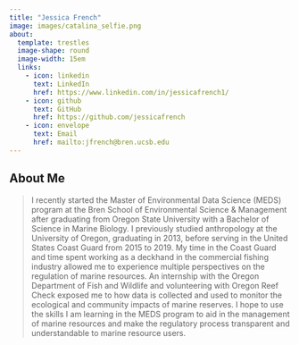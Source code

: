 ```yaml
---
title: "Jessica French"
image: images/catalina_selfie.png
about: 
  template: trestles
  image-shape: round
  image-width: 15em
  links: 
    - icon: linkedin
      text: LinkedIn
      href: https://www.linkedin.com/in/jessicafrench1/
    - icon: github
      text: GitHub
      href: https://github.com/jessicafrench
    - icon: envelope
      text: Email
      href: mailto:jfrench@bren.ucsb.edu
---
```


## About Me

> I recently started the Master of Environmental Data Science (MEDS) program at the Bren School of Environmental Science & Management after graduating from Oregon State University with a Bachelor of Science in Marine Biology. I previously studied anthropology at the University of Oregon, graduating in 2013, before serving in the United States Coast Guard from 2015 to 2019. My time in the Coast Guard and time spent working as a deckhand in the commercial fishing industry allowed me to experience multiple perspectives on the regulation of marine resources. An internship with the Oregon Department of Fish and Wildlife and volunteering with Oregon Reef Check exposed me to how data is collected and used to monitor the ecological and community impacts of marine reserves. I hope to use the skills I am learning in the MEDS program to aid in the management of marine resources and make the regulatory process transparent and understandable to marine resource users.

